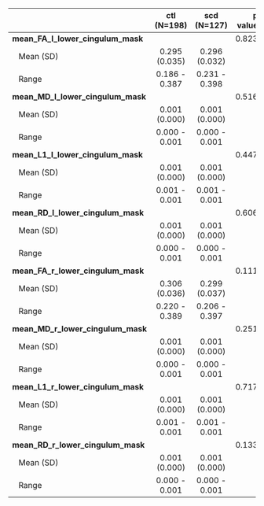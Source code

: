 

|                                  |  ctl (N=198)  |  scd (N=127)  | p value|
|:---------------------------------|:-------------:|:-------------:|-------:|
|**mean_FA_l_lower_cingulum_mask** |               |               |   0.823|
|&nbsp;&nbsp;&nbsp;Mean (SD)       | 0.295 (0.035) | 0.296 (0.032) |        |
|&nbsp;&nbsp;&nbsp;Range           | 0.186 - 0.387 | 0.231 - 0.398 |        |
|**mean_MD_l_lower_cingulum_mask** |               |               |   0.516|
|&nbsp;&nbsp;&nbsp;Mean (SD)       | 0.001 (0.000) | 0.001 (0.000) |        |
|&nbsp;&nbsp;&nbsp;Range           | 0.000 - 0.001 | 0.000 - 0.001 |        |
|**mean_L1_l_lower_cingulum_mask** |               |               |   0.447|
|&nbsp;&nbsp;&nbsp;Mean (SD)       | 0.001 (0.000) | 0.001 (0.000) |        |
|&nbsp;&nbsp;&nbsp;Range           | 0.001 - 0.001 | 0.001 - 0.001 |        |
|**mean_RD_l_lower_cingulum_mask** |               |               |   0.606|
|&nbsp;&nbsp;&nbsp;Mean (SD)       | 0.001 (0.000) | 0.001 (0.000) |        |
|&nbsp;&nbsp;&nbsp;Range           | 0.000 - 0.001 | 0.000 - 0.001 |        |
|**mean_FA_r_lower_cingulum_mask** |               |               |   0.111|
|&nbsp;&nbsp;&nbsp;Mean (SD)       | 0.306 (0.036) | 0.299 (0.037) |        |
|&nbsp;&nbsp;&nbsp;Range           | 0.220 - 0.389 | 0.206 - 0.397 |        |
|**mean_MD_r_lower_cingulum_mask** |               |               |   0.251|
|&nbsp;&nbsp;&nbsp;Mean (SD)       | 0.001 (0.000) | 0.001 (0.000) |        |
|&nbsp;&nbsp;&nbsp;Range           | 0.000 - 0.001 | 0.000 - 0.001 |        |
|**mean_L1_r_lower_cingulum_mask** |               |               |   0.717|
|&nbsp;&nbsp;&nbsp;Mean (SD)       | 0.001 (0.000) | 0.001 (0.000) |        |
|&nbsp;&nbsp;&nbsp;Range           | 0.001 - 0.001 | 0.001 - 0.001 |        |
|**mean_RD_r_lower_cingulum_mask** |               |               |   0.133|
|&nbsp;&nbsp;&nbsp;Mean (SD)       | 0.001 (0.000) | 0.001 (0.000) |        |
|&nbsp;&nbsp;&nbsp;Range           | 0.000 - 0.001 | 0.000 - 0.001 |        |

